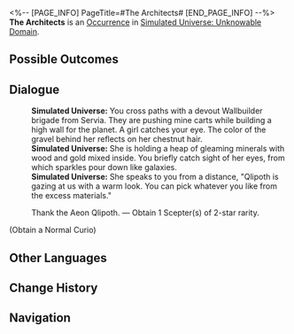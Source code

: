<%-- [PAGE_INFO]
PageTitle=#The Architects#
[END_PAGE_INFO] --%>
{{Stub}}
{{Simulated Universe Event Infobox
|id            = 10002
|title         = 
|image         = Occurrence Default.png
|domains_su    = 
|domains_swarm = 
|domains_gng   = 
|domains_du    = 
|domains_und   = Unknown
|requirements  = 
|prev          = 
|next          = 
|characters    = 
|factions      = 
|order         = 
|order_du      = 
}}
'''The Architects''' is an [[Simulated Universe/Occurrence|Occurrence]] in [[Simulated Universe: Unknowable Domain]].

==Possible Outcomes==
{{Possible Outcomes
|choice_1 = Thank the Aeon Qlipoth.
|result_1 = Obtain 1 Scepter(s) of 2-star rarity.

}}
<!--
==Gameplay Notes==
* 
-->
==Dialogue==
{{Dialogue Start}}
:'''Simulated Universe:''' You cross paths with a devout Wallbuilder brigade from Servia. They are pushing mine carts while building a high wall for the planet. A girl catches your eye. The color of the gravel behind her reflects on her chestnut hair.
:'''Simulated Universe:''' She is holding a heap of gleaming minerals with wood and gold mixed inside. You briefly catch sight of her eyes, from which sparkles pour down like galaxies.
:'''Simulated Universe:''' She speaks to you from a distance, "Qlipoth is gazing at us with a warm look. You can pick whatever you like from the excess materials."
:{{DIcon|Star}} Thank the Aeon Qlipoth. &mdash; Obtain 1 Scepter(s) of 2-star rarity.
;(Obtain a Normal Curio)
{{Dialogue End}}

==Other Languages==
{{Other Languages
|en   = The Architects
|zhs  = 筑城者
|zht  = 築城者
|ja   = {{Rubi|建創者|けんそうしゃ}}
|ko   = 축성가(築城家)
|es   = Los Arquitectos
|fr   = Les Architectes
|ru   = Архитекторы
|th   = ผู้สร้างเมือง
|vi   = Đấng Kiến Tạo
|de   = Die Architekten
|id   = Architect
|pt   = Os Arquitetos
}}

==Change History==
{{Change History|null}}

==Navigation==
{{Occurrence Navbox}}